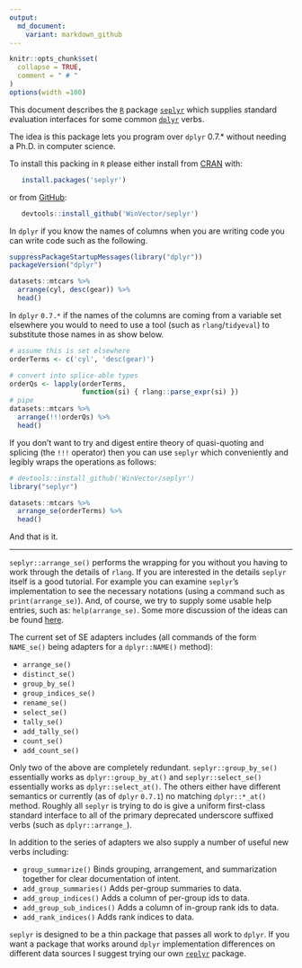 ```yaml
---
output:
  md_document:
    variant: markdown_github
---
```


<!-- README.md is generated from README.Rmd. Please edit that file -->



```r
knitr::opts_chunk$set(
  collapse = TRUE,
  comment = " # "
)
options(width =100)
```


This document describes the [`R`](https://www.r-project.org) package [`seplyr`](https://github.com/WinVector/seplyr) which supplies *s*tandard *e*valuation interfaces for some common [`dplyr`](https://CRAN.R-project.org/package=dplyr) verbs.

The idea is this package lets you program over `dplyr` 0.7.* without needing a Ph.D. in computer science.

To install this packing in `R` please either install from [CRAN](https://CRAN.R-project.org/package=seplyr) with:

```r
   install.packages('seplyr')
```

or from [GitHub](https://github.com/WinVector/seplyr):
 
```r
   devtools::install_github('WinVector/seplyr')
```
 

In `dplyr` if you know the names of columns when you are writing code you can write code such as the following.

```r
suppressPackageStartupMessages(library("dplyr"))
packageVersion("dplyr")

datasets::mtcars %>% 
  arrange(cyl, desc(gear)) %>% 
  head()
```

In `dplyr` `0.7.*` if the names of the columns are coming from a variable set elsewhere you would to need to use a tool (such as `rlang`/`tidyeval`) to substitute those names in as show below.

```r
# assume this is set elsewhere
orderTerms <- c('cyl', 'desc(gear)')

# convert into splice-able types
orderQs <- lapply(orderTerms,
                  function(si) { rlang::parse_expr(si) })
# pipe
datasets::mtcars %>% 
  arrange(!!!orderQs) %>% 
  head()
```

If you don't want to try and digest entire theory of quasi-quoting and splicing (the `!!!` operator) then you can use `seplyr` which conveniently and legibly wraps the operations as follows:

```r
# devtools::install_github('WinVector/seplyr')
library("seplyr")

datasets::mtcars %>% 
  arrange_se(orderTerms) %>% 
  head()
```

And that is it.  

******

`seplyr::arrange_se()` performs the wrapping for you without you having to work through the details of `rlang`.  If you are interested in the details `seplyr` itself is a good tutorial.  For example you can examine `seplyr`'s implementation to see the necessary notations (using a command such as `print(arrange_se)`). And, of course, we try to supply some usable help entries, such as: `help(arrange_se)`.  Some more discussion of the ideas can be found [here](http://www.win-vector.com/blog/2017/07/dplyr-0-7-made-simpler/).

The current set of SE adapters includes (all commands of the form `NAME_se()` being adapters for a `dplyr::NAME()` method):

 * `arrange_se()`
 * `distinct_se()`
 * `group_by_se()`
 * `group_indices_se()`
 * `rename_se()`
 * `select_se()`
 * `tally_se()`
 * `add_tally_se()`
 * `count_se()`
 * `add_count_se()`

Only two of the above are completely redundant. `seplyr::group_by_se()` essentially works as `dplyr::group_by_at()` and `seplyr::select_se()` essentially works as `dplyr::select_at()`. The others either have different semantics or currently (as of `dplyr` `0.7.1`) no matching `dplyr::*_at()` method.  Roughly all `seplyr` is trying to do is give a uniform first-class standard interface to all of the primary deprecated underscore suffixed verbs (such as `dplyr::arrange_`).

In addition to the series of adapters we also supply a number of useful new verbs including:

 * `group_summarize()` Binds grouping, arrangement, and summarization together for clear documentation of intent.
 * `add_group_summaries()` Adds per-group summaries to data.
 * `add_group_indices()` Adds a column of per-group ids to data.
 * `add_group_sub_indices()` Adds a column of in-group rank ids to data.
 * `add_rank_indices()` Adds rank indices to data.

`seplyr` is designed to be a thin package that passes all work to `dplyr`.  If you want a package that works around `dplyr` implementation differences on different data sources I suggest trying our own [`replyr`]( https://CRAN.R-project.org/package=replyr) package.
